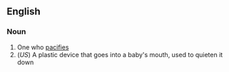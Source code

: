 ==English==
===Noun===
# One who [[pacifies]]
# (''US'') A plastic device that goes into a baby's mouth, used to quieten it down
